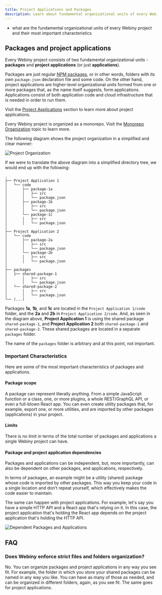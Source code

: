 ```yaml
---
title: Project Applications and Packages
description: Learn about fundamental organizational units of every Webiny project.
---
```



<Alert type="success" title="WHAT YOU’LL LEARN">

- what are the fundamental organizational units of every Webiny project and their most important characteristics

</Alert>

<!--
## Webiny Project
Everything starts with a **Webiny project**, which is what gets created for you (on your local file system) in the [Webiny Installation](/docs/tutorials/install-webiny) process. This is the top organizational unit, which is made of packages and project applications.
-->

## Packages and project applications

Every Webiny project consists of two fundamental organizational units - **packages** and **project applications** (or just **applications**).

Packages are just regular [NPM packages](https://docs.npmjs.com/about-packages-and-modules#about-packages), or in other words, folders with its own `package.json` declaration file and some code.
On the other hand, project applications are higher-level organizational units formed from one or more packages that, as the name itself suggests, form applications. Applications consist of both application code and cloud infrastructure that is needed in order to run them.

<Alert type="info">

Visit the [Project Applications](../../core-development-concepts/project-organization/project-applications) section to learn more about project applications.

</Alert>

<Alert type="success">

Every Webiny project is organized as a monorepo. Visit the [Monorepo Organization](../../core-development-concepts/project-organization/monorepo-organization) topic to learn more.

</Alert>

The following diagram shows the project organization in a simplified and clear manner:

![Project Organization](./assets/project-applications-and-packages/project-organization.png)

If we were to translate the above diagram into a simplified directory tree, we would end up with the following:

```
.
├── Project Application 1
│   └── code
│       ├── package-1a
│       │   ├── src
│       │   └── package.json
│       ├── package-1b
│       │   ├── src
│       │   └── package.json
│       └── package-1c
│       │   ├── src
│       │   └── package.json
│  
├── Project Application 2
│   └── code
│       ├── package-2a
│       │   ├── src
│       │   └── package.json
│       └── package-2b
│       │   ├── src
│       │   └── package.json
│  
├── packages
│   ├── shared-package-1
│       │   ├── src
│       │   └── package.json
│   └── shared-package-2
│       │   ├── src
│       │   └── package.json
└── (...)
```

Packages **1a**, **1b**, and **1c** are located in the `Project Application 1/code` folder, and the **2a** and **2b** in `Project Application 2/code`. And, as seen in the diagram above, **Project Application 1** is using the shared package `shared-package-1`, and **Project Application 2** both `shared-package-1` and `shared-package-2`. These shared packages are located in a separate `packages` folder.

<Alert type="info">

The name of the `packages` folder is arbitrary and at this point, not important.

</Alert>

### Important Characteristics

Here are some of the most important characteristics of packages and applications.

#### Package scope

A package can represent literally anything. From a simple JavaScript function or a class, one, or more plugins, a whole REST/GraphQL API, or even a full-blown React app. You can even create utility packages that, for example, export one, or more utilities, and are imported by other packages (applications) in your project.

#### Limits

There is no limit in terms of the total number of packages and applications a single Webiny project can have.

#### Package and project application dependencies

Packages and applications can be independent, but, more importantly, can also be dependent on other packages, and applications, respectively.

In terms of packages, an example might be a utility (shared) package whose code is imported by other packages. This way you keep your code in a single location and don't repeat yourself, which effectively makes the code easier to maintain.

The same can happen with project applications. For example, let's say you have a simple HTTP API and a React app that's relying on it. In this case, the project application that's holding the React app depends on the project application that's holding the HTTP API.

![Dependent Packages and Applications](./assets/project-applications-and-packages/dependent-packages-apps.png)

## FAQ

### Does Webiny enforce strict files and folders organization?

No. You can organize packages and project applications in any way you see fit. For example, the folder in which you store your shared packages can be named in any way you like. You can have as many of those as needed, and can be organized in different folders, again, as you see fit. The same goes for project applications.
